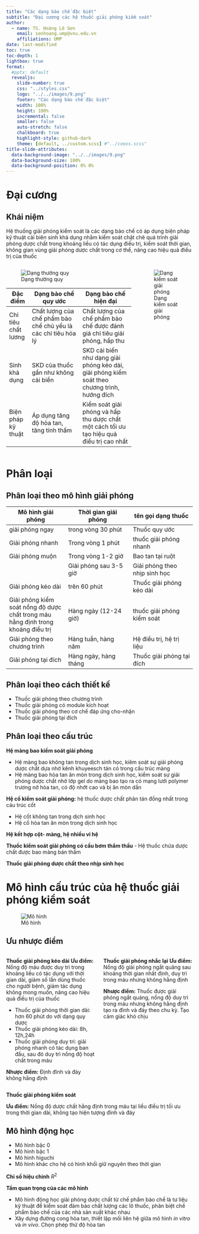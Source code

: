 ```yaml
---
title: "Các dạng bào chế đặc biệt"
subtitle: "Đại cương các hệ thuốc giải phóng kiếm soát"
author:
  - name: TS. Hoàng Lê Sơn
    email: sonhoang.ump@vnu.edu.vn
    affiliations: UMP
date: last-modified
toc: true
toc-depth: 1
lightbox: true
format:
  #pptx: default
  revealjs:
    slide-number: true
    css: "../styles.css"
    logo: "../../images/9.png"
    footer: "Các dạng bào chế đặc biệt"
    width: 100%
    height: 100%
    incremental: false
    smaller: false
    auto-stretch: false
    chalkboard: true
    highlight-style: github-dark
    theme: [default, ../custom.scss] #"../coeos.scss"
title-slide-attributes: 
  data-background-image: "../../images/9.png"
  data-background-size: 100%
  data-background-position: 0% 0%
---
```


# Đại cương
## Khái niệm
::: {.callout-important title="Khái niệm"}
Hệ thuống giải phóng kiểm soát là các dạng bào chế có áp dụng biện pháp kỹ thuật cải biên sinh khả dụng nhằm kiểm soát chặt chẽ quá trình giải phóng dược chất trong khoảng liều có tác dụng điều trị, kiểm soát thời gian, không gian vùng giải phóng dược chất trong cơ thể, nâng cao hiệu quả điều trị của thuốc
:::
::::{.columns}
:::{.column width="70%"}

![Dạng thường quy](../BaoCheCacDangDacBiet/Images/Normal.png)

| Đặc điểm | Dạng bào chế quy ước | Dạng bào chế hiện đại |
|----------|----------------------|-----------------------|
|Chỉ tiêu chất lương | Chất lượng của chế phẩm bào chế chủ yếu là các chỉ tiêu hóa lý| Chất lượng của chế phẩm bào chế được đánh giá chỉ tiêu giải phóng, hấp thu |
|Sinh khả dụng | SKD của thuốc gần như không cải biển| SKD cải biến như dạng giải phóng kéo dài, giải phóng kiểm soát theo chương trình, hướng đích|
| Biện pháp kỹ thuật| Áp dụng tăng độ hòa tan, tăng tính thấm | Kiểm soát giải phóng và hấp thu dược chất một cách tối ưu tạo hiệu quả điều trị cao nhất|

:::

:::{.column width="30%"}
![Dạng kiểm soát giải phóng](../BaoCheCacDangDacBiet/Images/Control.png)
:::

::::


# Phân loại
## Phân loại theo mô hình giải phóng
| Mô hình giải phóng | Thời gian giải phóng | tên gọi dạng thuốc  |
|--------------------|----------------------|---------------------|
|giải phóng ngay     | trong vòng 30 phút   | Thuốc quy ước       |
|Giải phóng nhanh    | Trong vòng 1 phút    | thuốc giải phóng nhanh|
|Giải phóng muộn     | Trong vòng 1-2 giờ   | Bao tan tại ruột    |
|                    | Giải phóng sau 3-5 giờ| Giải phóng theo nhịp sinh học|
| Giải phóng kéo dài | trên 60 phút         | Thuốc giải phóng kéo dài|
| Giải phóng kiểm soát nồng độ dược chất trong máu hằng định trong khoảng điều trị| Hàng ngày (12-24 giờ)| thuốc giải phóng kiểm soát|
| Giải phóng theo chương trình| Hàng tuần, hàng năm| Hệ điều trị, hệ trị liệu|
| Giải phóng tại đích| Hàng ngày, hàng tháng |Thuốc giải phóng tại đích|

## Phân loại theo cách thiết kế

- Thuốc giải phóng theo chương trình
- Thuốc giải phóng có module kích hoạt
- Thuốc giải phóng theo cơ chế đáp ứng cho-nhận
- Thuốc giải phóng tại đích  

## Phân loại theo cấu trúc
**Hệ màng bao kiếm soát giải phóng**

  - Hệ màng bao không tan trong dịch sinh học, kiêm soát sự giải phóng dược chất dựa nhờ kênh khuyeesch tán có trong cấu trúc màng
  - Hệ màng bao hòa tan ăn mòn trong dịch sinh học, kiểm soát sự giải phóng dược chất nhờ lớp gel do màng bao tạo ra có mạng lưới polymer trương nở hòa tan, có độ nhớt cao và bị ăn mòn dần

**Hệ cố kiếm soát giải phóng:** hệ thuốc dược chất phân tán đồng nhất trong cáu trúc cốt

  - Hệ cốt không tan trong dịch sinh học
  - Hệ cố hòa tan ăn mòn trong dịch sinh học

**Hệ kết hợp cột- màng, hệ nhiều vi hệ**

**Thuốc kiểm soát giải phóng có cấu bơm thẩm thấu**
  - Hệ thuốc chứa dược chất được bao màng bán thấm

**Thuốc giải phóng dược chất theo nhịp sinh học**

# Mô hình cấu trúc của hệ thuốc giải phóng kiểm soát

![Mô hình](../BaoCheCacDangDacBiet/Images/TypeOfRelease.png)

## Ưu nhược điểm

:::: {.columns}
::: {.column width="50%"}
**Thuốc giải phóng kéo dài**
**Ưu điểm:** Nồng độ máu được duy trì trong khoảng liều có tác dụng với thời gian dài, giảm số lần dùng thuốc cho người bệnh, giảm tác dụng không mong muốn, nâng cao hiệu quả điều trị của thuốc\

  - Thuốc giải phóng thời gian dài: hơn 60 phút do với dạng quy dược
  - Thuốc giải phóng kéo dài: 8h, 12h,24h
  - Thuốc giải phóng duy trì: giải phóng nhanh có tác dụng ban đầu, sau đó duy trì nồng độ hoạt chất trong máu

**Nhược điểm:** Định đỉnh và đáy không hằng định
:::
::: {.column width="50%"}
**Thuốc giải phóng nhắc lại**
**Ưu điểm:** Nồng độ giải phóng ngắt quãng sau khoảng thời gian nhất định, duy trì trong máu nhưng không hằng định

**Nhược điểm:** Thuốc được giải phóng ngắt quáng, nống độ duy trì trong máu nhưng không hằng định tạo ra đỉnh và đáy theo chu kỳ. Tạo cảm giác khó chịu
:::
::::


**Thuốc giải phóng kiểm soát**

**Ưu điểm:** Nồng độ dược chất hằng định trong máu tại liều điều trị tối ưu trong thời gian dài, không tạo hiện tượng đỉnh và đáy

## Mô hình động học
- Mô hình bậc 0
- Mô hình bậc 1
- Mô hình higuchi
- Mô hình khác cho hệ có hình khối giữ nguyên theo thời gian

**Chỉ số hiệu chỉnh** $R^2$

**Tầm quan trọng của các mô hình**

- Mô hình động học giải phóng dược chất từ chế phẩm bào chế là tư liệu kỹ thuật để kiểm soát đảm bảo chất lượng các lô thuốc, phân biệt chế phẩm bào chế của các nhà sản xuất khác nhau
- Xây dựng đường cong hòa tan, thiết lập mối liên hệ giữa mô hình *in vitro* và *in vivo*. Chọn phép thử độ hòa tan
